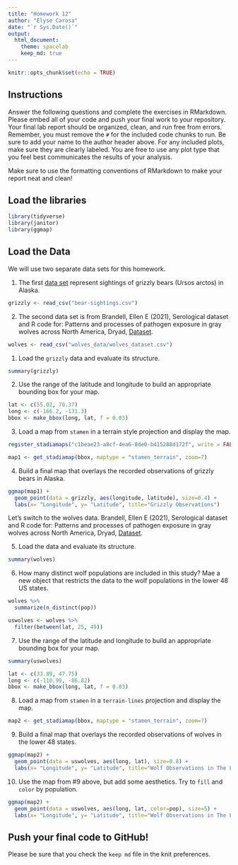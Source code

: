 ```yaml
---
title: "Homework 12"
author: "Elyse Carosa"
date: "`r Sys.Date()`"
output:
  html_document: 
    theme: spacelab
    keep_md: true
---
```


```r
knitr::opts_chunk$set(echo = TRUE)
```

## Instructions
Answer the following questions and complete the exercises in RMarkdown. Please embed all of your code and push your final work to your repository. Your final lab report should be organized, clean, and run free from errors. Remember, you must remove the `#` for the included code chunks to run. Be sure to add your name to the author header above. For any included plots, make sure they are clearly labeled. You are free to use any plot type that you feel best communicates the results of your analysis.  

Make sure to use the formatting conventions of RMarkdown to make your report neat and clean!  

## Load the libraries  
```r
library(tidyverse)
library(janitor)
library(ggmap)
``` 

## Load the Data
We will use two separate data sets for this homework.  

1. The first [data set](https://rcweb.dartmouth.edu/~f002d69/workshops/index_rspatial.html) represent sightings of grizzly bears (Ursos arctos) in Alaska.  

```r
grizzly <- read_csv("bear-sightings.csv")
```

2. The second data set is from Brandell, Ellen E (2021), Serological dataset and R code for: Patterns and processes of pathogen exposure in gray wolves across North America, Dryad, [Dataset](https://doi.org/10.5061/dryad.5hqbzkh51).  

```r
wolves <- read_csv("wolves_data/wolves_dataset.csv")
```


1. Load the `grizzly` data and evaluate its structure.  

```r
summary(grizzly)
```


2. Use the range of the latitude and longitude to build an appropriate bounding box for your map.

```r
lat <- c(55.02, 70.37)
long <- c(-166.2, -131.3)
bbox <- make_bbox(long, lat, f = 0.03)
```


3. Load a map from `stamen` in a terrain style projection and display the map.  

```r
register_stadiamaps("c1beae23-a8cf-4ea6-8de0-b415288d172f", write = FALSE)
```


```r
map1 <- get_stadiamap(bbox, maptype = "stamen_terrain", zoom=7)
```


4. Build a final map that overlays the recorded observations of grizzly bears in Alaska. 

```r
ggmap(map1) + 
  geom_point(data = grizzly, aes(longitude, latitude), size=0.4) +
  labs(x= "Longitude", y= "Latitude", title="Grizzly Observations")
```


Let's switch to the wolves data. Brandell, Ellen E (2021), Serological dataset and R code for: Patterns and processes of pathogen exposure in gray wolves across North America, Dryad, [Dataset](https://doi.org/10.5061/dryad.5hqbzkh51).  

5. Load the data and evaluate its structure.

```r
summary(wolves)
```


6. How many distinct wolf populations are included in this study? Mae a new object that restricts the data to the wolf populations in the lower 48 US states.  

```r
wolves %>%
  summarize(n_distinct(pop))
```

```r
uswolves <- wolves %>% 
  filter(between(lat, 25, 49))
```


7. Use the range of the latitude and longitude to build an appropriate bounding box for your map. 

```r
summary(uswolves)
```

```r
lat <- c(33.89, 47.75)
long <- c(-110.99, -86.82)
bbox <- make_bbox(long, lat, f = 0.03)
```


8.  Load a map from `stamen` in a `terrain-lines` projection and display the map.  

```r
map2 <- get_stadiamap(bbox, maptype = "stamen_terrain", zoom=7)
```


9. Build a final map that overlays the recorded observations of wolves in the lower 48 states. 

```r
ggmap(map2) + 
  geom_point(data = uswolves, aes(long, lat), size=0.8) +
  labs(x= "Longitude", y= "Latitude", title="Wolf Observations in The Lower 48 States")
```


10. Use the map from #9 above, but add some aesthetics. Try to `fill` and `color` by population.  

```r
ggmap(map2) + 
  geom_point(data = uswolves, aes(long, lat, color=pop), size=5) +
  labs(x= "Longitude", y= "Latitude", title="Wolf Observations in The Lower 48 States", fill="Population")
```


## Push your final code to GitHub!
Please be sure that you check the `keep md` file in the knit preferences. 